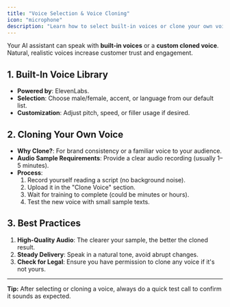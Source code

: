 ```yaml
---
title: "Voice Selection & Voice Cloning"
icon: "microphone"
description: "Learn how to select built-in voices or clone your own voice for your AI assistants"
---
```


Your AI assistant can speak with **built-in voices** or a **custom cloned voice**. Natural, realistic voices increase customer trust and engagement.

## 1. Built-In Voice Library

- **Powered by**: ElevenLabs.
- **Selection**: Choose male/female, accent, or language from our default list.
- **Customization**: Adjust pitch, speed, or filler usage if desired.

## 2. Cloning Your Own Voice

- **Why Clone?**: For brand consistency or a familiar voice to your audience.
- **Audio Sample Requirements**: Provide a clear audio recording (usually 1–5 minutes).
- **Process**:
  1. Record yourself reading a script (no background noise).
  2. Upload it in the "Clone Voice" section.
  3. Wait for training to complete (could be minutes or hours).
  4. Test the new voice with small sample texts.

## 3. Best Practices

1. **High-Quality Audio**: The clearer your sample, the better the cloned result.
2. **Steady Delivery**: Speak in a natural tone, avoid abrupt changes.
3. **Check for Legal**: Ensure you have permission to clone any voice if it's not yours.

---

**Tip:** After selecting or cloning a voice, always do a quick test call to confirm it sounds as expected.
